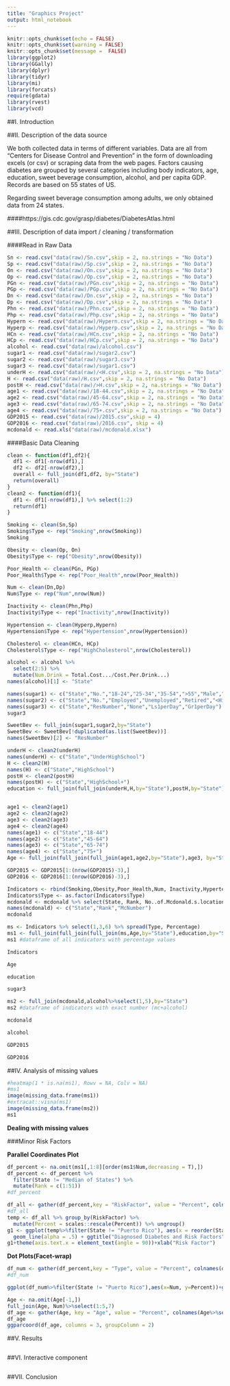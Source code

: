 ```yaml
---
title: "Graphics Project"
output: html_notebook
---
```


```r
knitr::opts_chunk$set(echo = FALSE)
knitr::opts_chunk$set(warning = FALSE)
knitr::opts_chunk$set(message =  FALSE)
library(ggplot2)
library(GGally)
library(dplyr)
library(tidyr)
library(mi)
library(forcats)
require(gdata)
library(rvest)
library(vcd)
```

##I. Introduction

##II. Description of the data source

We both collected data in terms of different variables. Data are all from "Centers for Disease Control and Prevention" in the form of downloading excels (or csv) or scraping data from the web pages. Factors causing diabetes are grouped by several categories including body indicators, age, education, sweet beverage consumption, alcohol, and per capita GDP. Records are based on 55 states of US. 

Regarding sweet beverage consumption among adults, we only obtained data from 24 states.


####https://gis.cdc.gov/grasp/diabetes/DiabetesAtlas.html

##III. Description of data import / cleaning / transformation

####Read in Raw Data
```r
Sn <- read.csv("data(raw)/Sn.csv",skip = 2, na.strings = "No Data")
Sp <- read.csv("data(raw)/Sp.csv",skip = 2, na.strings = "No Data")
On <- read.csv("data(raw)/On.csv",skip = 2, na.strings = "No Data")
Op <- read.csv("data(raw)/Op.csv",skip = 2, na.strings = "No Data")
PGn <- read.csv("data(raw)/PGn.csv",skip = 2, na.strings = "No Data")
PGp <- read.csv("data(raw)/PGp.csv",skip = 2, na.strings = "No Data")
Dn <- read.csv("data(raw)/Dn.csv",skip = 2, na.strings = "No Data")
Dp <- read.csv("data(raw)/Dp.csv",skip = 2, na.strings = "No Data")
Phn <- read.csv("data(raw)/Phn.csv",skip = 2, na.strings = "No Data")
Php <- read.csv("data(raw)/Php.csv",skip = 2, na.strings = "No Data")
Hypern <- read.csv("data(raw)/Hypern.csv",skip = 2, na.strings = "No Data")
Hyperp <- read.csv("data(raw)/Hyperp.csv",skip = 2, na.strings = "No Data")
HCn <- read.csv("data(raw)/HCn.csv",skip = 2, na.strings = "No Data")
HCp <- read.csv("data(raw)/HCp.csv",skip = 2, na.strings = "No Data")
alcohol <- read.csv("data(raw)/alcohol.csv")
sugar1 <- read.csv("data(raw)/sugar2.csv")
sugar2 <- read.csv("data(raw)/sugar3.csv")
sugar3 <- read.csv("data(raw)/sugar1.csv")
underH <- read.csv("data(raw)/<H.csv",skip = 2, na.strings = "No Data")
H <- read.csv("data(raw)/H.csv",skip = 2, na.strings = "No Data")
postH <- read.csv("data(raw)/>H.csv",skip = 2, na.strings = "No Data")
age1 <- read.csv("data(raw)/18-44.csv",skip = 2, na.strings = "No Data")
age2 <- read.csv("data(raw)/45-64.csv",skip = 2, na.strings = "No Data")
age3 <- read.csv("data(raw)/65-74.csv",skip = 2, na.strings = "No Data")
age4 <- read.csv("data(raw)/75+.csv",skip = 2, na.strings = "No Data")
GDP2015 <- read.csv("data(raw)/2015.csv",skip = 4)
GDP2016 <- read.csv("data(raw)/2016.csv", skip = 4)
mcdonald <- read.xls("data(raw)/mcdonald.xlsx")
```

####Basic Data Cleaning

```r
clean <- function(df1,df2){
  df1 <- df1[-nrow(df1),]
  df2 <- df2[-nrow(df2),]
  overall <- full_join(df1,df2, by="State")
  return(overall)
}
clean2 <- function(df1){
  df1 <- df1[-nrow(df1),] %>% select(1:2)
  return(df1)
}
```

```r
Smoking <- clean(Sn,Sp)
Smoking$Type <- rep("Smoking",nrow(Smoking))
Smoking

Obesity <- clean(Op, On)
Obesity$Type <- rep("Obesity",nrow(Obesity))

Poor_Health <- clean(PGn, PGp)
Poor_Health$Type <- rep("Poor_Health",nrow(Poor_Health))

Num <- clean(Dn,Dp)
Num$Type <- rep("Num",nrow(Num))

Inactivity <- clean(Phn,Php)
Inactivity$Type <- rep("Inactivity",nrow(Inactivity))

Hypertension <- clean(Hyperp,Hypern)
Hypertension$Type <- rep("Hypertension",nrow(Hypertension))

Cholesterol <- clean(HCn, HCp)
Cholesterol$Type <- rep("HighCholesterol",nrow(Cholesterol))

alcohol <- alcohol %>% 
  select(2:5) %>% 
  mutate(Num.Drink = Total.Cost.../Cost.Per.Drink...)
names(alcohol)[1] <- "State"

names(sugar1) <- c("State","No.","18-24","25-34","35-54",">55","Male","Female","White","Black","Hispanic","Other")
names(sugar2) <- c("State","No.","Employed","Unemployed","Retired","<HighSchool","HighSchool","College","College.Grad")
names(sugar3) <- c("State","ResNumber","None","Ls1perDay","Gr1perDay")
sugar3

SweetBev <- full_join(sugar1,sugar2,by="State")
SweetBev <- SweetBev[!duplicated(as.list(SweetBev))]
names(SweetBev)[2] <- "ResNumber"

underH <- clean2(underH)
names(underH) <- c("State","UnderHighSchool")
H <- clean2(H)
names(H) <- c("State","HighSchool")
postH <- clean2(postH)
names(postH) <- c("State","HighSchool+")
education <- full_join(full_join(underH,H,by="State"),postH,by="State")


age1 <- clean2(age1)
age2 <- clean2(age2)
age3 <- clean2(age3)
age4 <- clean2(age4)
names(age1) <- c("State","18-44")
names(age2) <- c("State","45-64")
names(age3) <- c("State","65-74")
names(age4) <- c("State","75+")
Age <- full_join(full_join(full_join(age1,age2,by="State"),age3, by="State"),age4,by="State")

GDP2015 <- GDP2015[1:(nrow(GDP2015)-3),]
GDP2016 <- GDP2016[1:(nrow(GDP2016)-3),]

Indicators <- rbind(Smoking,Obesity,Poor_Health,Num, Inactivity,Hypertension, Cholesterol)
Indicators$Type <- as.factor(Indicators$Type)
mcdonald <- mcdonald %>% select(State, Rank, No..of.Mcdonald.s.locations)
names(mcdonald) <- c("State","Rank","McNumber")
mcdonald
```


```r
ms <- Indicators %>% select(1,3,6) %>% spread(Type, Percentage)
ms1 <- full_join(full_join(full_join(ms,Age,by="State"),education,by="State"),sugar3%>%select(1,3,4,5),by="State")
ms1 #dataframe of all indicators with percentage values

Indicators

Age

education

sugar3

ms2 <- full_join(mcdonald,alcohol%>%select(1,5),by="State")
ms2 #dataframe of indicators with exact number (mc+alcohol)

mcdonald

alcohol

GDP2015

GDP2016
```


##IV. Analysis of missing values

```r
#heatmap(1 * is.na(ms1), Rowv = NA, Colv = NA)
#ms1
image(missing_data.frame(ms1))
#extracat::visna(ms1)
image(missing_data.frame(ms2))
ms1
```

**Dealing with missing values**

###Minor Risk Factors

**Parallel Coordinates Plot**
```r
df_percent <- na.omit(ms1[,1:8][order(ms1$Num,decreasing = T),])
df_percent <- df_percent %>% 
  filter(State != "Median of States") %>% 
  mutate(Rank = c(1:51))
#df_percent
```

```r
df_all <- gather(df_percent,key = "RiskFactor", value = "Percent", colnames(df_percent%>%select(2:8)))
#df_all
temp <- df_all %>% group_by(RiskFactor) %>%
  mutate(Percent = scales::rescale(Percent)) %>% ungroup()
g1 <- ggplot(temp%>%filter(State != "Puerto Rico"), aes(x = reorder(State,Rank), y = Percent,group=RiskFactor,col=RiskFactor)) + 
  geom_line(alpha = .5) + ggtitle("Diagnosed Diabetes and Risk Factors")
g1+theme(axis.text.x = element_text(angle = 90))+xlab("Risk Factor")
```

**Dot Plots(Facet-wrap)**
```r
df_num <- gather(df_percent,key = "Type", value = "Percent", colnames(df_percent%>%select(2:4,6:8)))
#df_num
```


```r
ggplot(df_num%>%filter(State != "Puerto Rico"),aes(x=Num, y=Percent))+geom_point() + facet_wrap(~ Type)+ggtitle("Diagnosed Diabetes vs. Potential Risk Factors") + xlab("Diagnosed Diabetes")
```


```r
Age <- na.omit(Age[-1,])
full_join(Age, Num)%>%select(1:5,7)
df_age <- gather(Age, key = "Age", value = "Percent", colnames(Age%>%select(2:5)))
df_age
ggparcoord(df_age, columns = 3, groupColumn = 2)
```


##V. Results
```r

```

##VI. Interactive component
```r

```


##VII. Conclusion
```r

```

